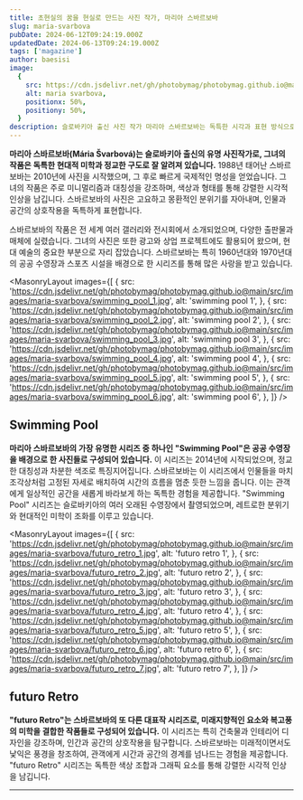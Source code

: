 ```yaml
---
title: 초현실의 꿈을 현실로 만드는 사진 작가, 마리아 스바르보바
slug: maria-svarbova
pubDate: 2024-06-12T09:24:19.000Z
updatedDate: 2024-06-13T09:24:19.000Z
tags: ['magazine']
author: baesisi
image:
  {
    src: https://cdn.jsdelivr.net/gh/photobymag/photobymag.github.io@main/src/images/maria-svarbova/swimming_pool_1.jpg,
    alt: maria svarbova,
    positionx: 50%,
    positiony: 50%,
  }
description: 슬로바키아 출신 사진 작가 마리아 스바르보바는 독특한 시각과 표현 방식으로 국제적인 주목을 받는 사진 작가입니다. 공산주의 시대 건축물과 공공 장소를 현대적인 감각으로 재해석하여 몽환적인 분위기를 연출하며, 인간 존재의 본질과 외로움, 고립감 같은 보편적인 주제를 다룹니다. 2018년 핫셀블라드 마스터 아트 부문 1위 수상, 포브스 30세 이하 영향력 있는 30인 선정 등 수많은 명성을 얻으며 사진 예술의 새로운 가능성을 제시하는 작가로 자리 잡았습니다.
---
```


**마리아 스바르보바(Mária Švarbová)는 슬로바키아 출신의 유명 사진작가로, 그녀의 작품은 독특한 현대적 미학과 정교한 구도로 잘 알려져 있습니다.** 1988년 태어난 스바르보바는 2010년에 사진을 시작했으며, 그 후로 빠르게 국제적인 명성을 얻었습니다. 그녀의 작품은 주로 미니멀리즘과 대칭성을 강조하며, 색상과 형태를 통해 강렬한 시각적 인상을 남깁니다. 스바르보바의 사진은 고요하고 몽환적인 분위기를 자아내며, 인물과 공간의 상호작용을 독특하게 표현합니다.

스바르보바의 작품은 전 세계 여러 갤러리와 전시회에서 소개되었으며, 다양한 출판물과 매체에 실렸습니다. 그녀의 사진은 또한 광고와 상업 프로젝트에도 활용되어 왔으며, 현대 예술의 중요한 부분으로 자리 잡았습니다. 스바르보바는 특히 1960년대와 1970년대의 공공 수영장과 스포츠 시설을 배경으로 한 시리즈를 통해 많은 사랑을 받고 있습니다.


<MasonryLayout
  images={[
    {
      src: 'https://cdn.jsdelivr.net/gh/photobymag/photobymag.github.io@main/src/images/maria-svarbova/swimming_pool_1.jpg',
      alt: 'swimming pool 1',
    },
    {
      src: 'https://cdn.jsdelivr.net/gh/photobymag/photobymag.github.io@main/src/images/maria-svarbova/swimming_pool_2.jpg',
      alt: 'swimming pool 2',
    },
    {
      src: 'https://cdn.jsdelivr.net/gh/photobymag/photobymag.github.io@main/src/images/maria-svarbova/swimming_pool_3.jpg',
      alt: 'swimming pool 3',
    },
    {
      src: 'https://cdn.jsdelivr.net/gh/photobymag/photobymag.github.io@main/src/images/maria-svarbova/swimming_pool_4.jpg',
      alt: 'swimming pool 4',
    },
    {
      src: 'https://cdn.jsdelivr.net/gh/photobymag/photobymag.github.io@main/src/images/maria-svarbova/swimming_pool_5.jpg',
      alt: 'swimming pool 5',
    },
    {
      src: 'https://cdn.jsdelivr.net/gh/photobymag/photobymag.github.io@main/src/images/maria-svarbova/swimming_pool_6.jpg',
      alt: 'swimming pool 6',
    },
  ]}
/>

## Swimming Pool
**마리아 스바르보바의 가장 유명한 시리즈 중 하나인 "Swimming Pool"은 공공 수영장을 배경으로 한 사진들로 구성되어 있습니다.** 이 시리즈는 2014년에 시작되었으며, 정교한 대칭성과 차분한 색조로 특징지어집니다. 스바르보바는 이 시리즈에서 인물들을 마치 조각상처럼 고정된 자세로 배치하여 시간의 흐름을 멈춘 듯한 느낌을 줍니다. 이는 관객에게 일상적인 공간을 새롭게 바라보게 하는 독특한 경험을 제공합니다. "Swimming Pool" 시리즈는 슬로바키아의 여러 오래된 수영장에서 촬영되었으며, 레트로한 분위기와 현대적인 미학이 조화를 이루고 있습니다.

<MasonryLayout
  images={[
    {
      src: 'https://cdn.jsdelivr.net/gh/photobymag/photobymag.github.io@main/src/images/maria-svarbova/futuro_retro_1.jpg',
      alt: 'futuro retro 1',
    },
    {
      src: 'https://cdn.jsdelivr.net/gh/photobymag/photobymag.github.io@main/src/images/maria-svarbova/futuro_retro_2.jpg',
      alt: 'futuro retro 2',
    },
    {
      src: 'https://cdn.jsdelivr.net/gh/photobymag/photobymag.github.io@main/src/images/maria-svarbova/futuro_retro_3.jpg',
      alt: 'futuro retro 3',
    },
    {
      src: 'https://cdn.jsdelivr.net/gh/photobymag/photobymag.github.io@main/src/images/maria-svarbova/futuro_retro_4.jpg',
      alt: 'futuro retro 4',
    },
    {
      src: 'https://cdn.jsdelivr.net/gh/photobymag/photobymag.github.io@main/src/images/maria-svarbova/futuro_retro_5.jpg',
      alt: 'futuro retro 5',
    },
    {
      src: 'https://cdn.jsdelivr.net/gh/photobymag/photobymag.github.io@main/src/images/maria-svarbova/futuro_retro_6.jpg',
      alt: 'futuro retro 6',
    },
    {
      src: 'https://cdn.jsdelivr.net/gh/photobymag/photobymag.github.io@main/src/images/maria-svarbova/futuro_retro_7.jpg',
      alt: 'futuro retro 7',
    },
  ]}
/>

## futuro Retro
**"futuro Retro"는 스바르보바의 또 다른 대표작 시리즈로, 미래지향적인 요소와 복고풍의 미학을 결합한 작품들로 구성되어 있습니다.** 이 시리즈는 특히 건축물과 인테리어 디자인을 강조하며, 인간과 공간의 상호작용을 탐구합니다. 스바르보바는 미래적이면서도 낯익은 풍경을 창조하여, 관객에게 시간과 공간의 경계를 넘나드는 경험을 제공합니다. "futuro Retro" 시리즈는 독특한 색상 조합과 그래픽 요소를 통해 강렬한 시각적 인상을 남깁니다.

---
